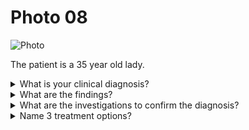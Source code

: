 # Photo 08

![Photo](/surgery/photo/08.jpeg)

The patient is a 35 year old lady.

<details>
<summary>What is your clinical diagnosis?</summary>

Grave's disease, Primary thyrotoxicosis

</details>

<details>
<summary>What are the findings?</summary>

1. Thyroid enlargement
1. Presence of eye signs (e.g. proptosis, exophthalmos, lid retraction and stare)

</details>

<details>
<summary>What are the investigations to confirm the diagnosis?</summary>

- Serum T3, T4 and TSH

</details>

<details>
<summary>Name 3 treatment options?</summary>

1. Medical treatment
1. Subtotal thyroidectomy
1. Radio-iodine therapy

</details>
